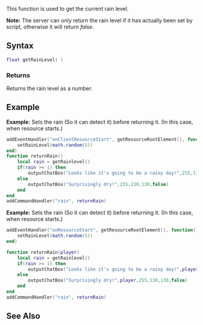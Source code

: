 
{{Server client function}}
This function is used to get the current rain level.

'''Note:''' The server can only return the rain level if it has actually been set by script, otherwise it will return ''false''.

==Syntax==
<syntaxhighlight lang="lua">
float getRainLevel( )
</syntaxhighlight>

===Returns===
Returns the rain level as a number.

==Example== 
<section name="Client" class="client" show="true">
'''Example:''' Sets the rain (So it can detect it) before returning it. (In this case, when resource starts.)
<syntaxhighlight lang="lua">
addEventHandler("onClientResourceStart", getResourceRootElement(), function()
	setRainLevel(math.random(5))
end)
function returnRain()
	local rain = getRainlevel()
	if(rain >= 1) then
		outputChatBox("Looks like it's going to be a rainy day!",255,130,130,false)
	else
		outputChatBox("Surprisingly dry!",255,130,130,false)
	end
end
addCommandHandler("rain", returnRain)
</syntaxhighlight>
</section>

<section name="Server" class="server" show="true">
'''Example:''' Sets the rain (So it can detect it) before returning it. (In this case, when resource starts.)
<syntaxhighlight lang="lua">
addEventHandler("onResourceStart", getResourceRootElement(), function()
	setRainLevel(math.random(5))
end)

function returnRain(player)
	local rain = getRainlevel()
	if(rain >= 1) then
		outputChatBox("Looks like it's going to be a rainy day!",player,255,130,130,false)
	else
		outputChatBox("Surprisingly dry!",player,255,130,130,false)
	end
end
addCommandHandler("rain", returnRain)
</syntaxhighlight>
</section>

==See Also==
{{World functions}}